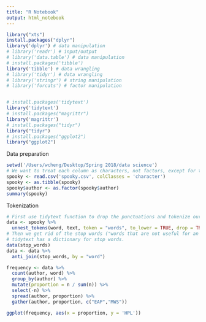 ```yaml
---
title: "R Notebook"
output: html_notebook
---
```


```r

library("xts")
install.packages("dplyr")
library('dplyr') # data manipulation
# library('readr') # input/output
# library('data.table') # data manipulation
# install.packages('tibble')
library('tibble') # data wrangling
# library('tidyr') # data wrangling
# library('stringr') # string manipulation
# library('forcats') # factor manipulation


# install.packages('tidytext')
library('tidytext')
# install.packages("magrittr")
library('magrittr')
# install.packages("tidyr")
library("tidyr")
# install.packages("ggplot2")
library("ggplot2")

```

Data preparation

```r

setwd('/Users/wcheng/Desktop/Spring 2018/data science')
# We want to treat each column as characters, not factors, except for the author column.
spooky <- read.csv('spooky.csv', colClasses = 'character')
spooky <- as.tibble(spooky)
spooky$author <- as.factor(spooky$author)
summary(spooky)

```

Tokenization
```r
# First use tidytext function to drop the punctuations and tokenize our file.
data <- spooky %>%
  unnest_tokens(word, text, token = "words", to_lower = TRUE, drop = TRUE)
# Then we get rid of the stop words ("words that are not useful for an analysis, typically extremely common words such as “the”, “of”, “to”, and so forth in English.")
# tidytext has a dictionary for stop words.
data(stop_words)
data <- data %>%
  anti_join(stop_words, by = "word")

frequency <- data %>% 
  count(author, word) %>%
  group_by(author) %>%
  mutate(proportion = n / sum(n)) %>%
  select(-n) %>%
  spread(author, proportion) %>%
  gather(author, proportion, c("EAP","MWS"))

ggplot(frequency, aes(x = proportion, y = 'HPL'))


```



